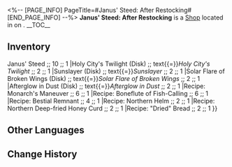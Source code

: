 <%-- [PAGE_INFO]
PageTitle=#Janus' Steed: After Restocking#
[END_PAGE_INFO] --%>
{{Stub}}
{{Location Infobox
|title    = {{Icon/White|Icon Shop Materials.png}} Janus' Steed: After Restocking
|image    = Shop Janus' Steed: After Restocking.png
|type     = Shop
|world    = <!--to be added-->
|region   = 
|area     = <!--to be added-->
|subarea  = 
}}
{{Description|A towering wooden horse once crossed the Passage, fueled by "Memory Crystal Shards." It made the treasures within its belly more vivid, more varied &mdash; and, of course, more reasonably priced.}}
'''Janus' Steed: After Restocking''' is a [[Shop]] located in <!--area--> on <!--world-->.
<!--
It is operated by [[<shopkeeper>]].
-->
__TOC__

==Inventory==
{{Shop|shop=Janus' Steed: After Restocking|currency=Memory Crystal Shard|total=1
|Janus' Steed (Profile Picture) ;; text{{=}}Janus' Steed ;; 10 ;; 1
|Holy City's Twilight (Disk) ;; text{{=}}''Holy City's Twilight'' ;; 2 ;; 1
|Sunslayer (Disk) ;; text{{=}}''Sunslayer'' ;; 2 ;; 1
|Solar Flare of Broken Wings (Disk) ;; text{{=}}''Solar Flare of Broken Wings'' ;; 2 ;; 1
|Afterglow in Dust (Disk) ;; text{{=}}''Afterglow in Dust'' ;; 2 ;; 1
|Recipe: Monarch's Maneuver ;; 6 ;; 1
|Recipe: Boneflute of Fish-Calling ;; 6 ;; 1
|Recipe: Bestial Remnant ;; 4 ;; 1
|Recipe: Northern Helm ;; 2 ;; 1
|Recipe: Northern Deep-fried Honey Curd ;; 2 ;; 1
|Recipe: "Dried" Bread ;; 2 ;; 1
}}
<!--
==Location==
{{Map Embed|<map name>|<marker id>}}
--><!--
==Achievements==
{{Achievements by Category Table|topic=Janus' Steed: After Restocking}}
-->
==Other Languages==
{{Other Languages
|en   = Janus' Steed: After Restocking
|zhs  = 雅努斯之驹·进货后
|zht  = 雅努斯之駒•進貨後
|ja   = ヤーヌスの{{Rubi|木馬|もくば}}・仕入れ後
|ko   = 야누스의 말•입고 후
|es   = Potro de Jano reabastecido
|fr   = Destrier de Janus&nbsp;: Après réapprovisionnement
|ru   = Янусов конь: новый товар
|th   = อาชาแห่ง Janus: หลังจากเติมสินค้า
|vi   = Ngựa Của Janus - Sau Khi Nhập Hàng
|de   = Pferd von Janus – Nachladung
|id   = Kuda Janus: Setelah Barang Masuk
|pt   = Corcel de Janus: Após Reabastecimento
}}

==Change History==
{{Change History|3.3}}